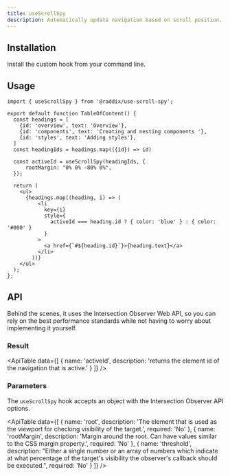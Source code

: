 ```yaml
---
title: useScrollSpy
description: Automatically update navigation based on scroll position.
---
```


## Installation

Install the custom hook from your command line.

<Snippet pkg text='@raddix/use-scroll-spy' />

## Usage

```tsx
import { useScrollSpy } from '@raddix/use-scroll-spy';

export default function TableOfContent() {
  const headings = [
    {id: 'overview', text: 'Overview'},
    {id: 'components', text: 'Creating and nesting components '},
    {id: 'styles', text: 'Adding styles'},
  ]
  const headingIds = headings.map(({id}) => id)

  const activeId = useScrollSpy(headingIds, {
      rootMargin: "0% 0% -80% 0%",
  });

  return (
    <ul>
      {headings.map((heading, i) => (
          <li
            key={i}
            style={
              activeId === heading.id ? { color: 'blue' } : { color: '#000' }
            }
          >
            <a href={`#${heading.id}`}>{heading.text}</a>
          </li>
        ))}
    </ul>
  );
};
```

## API

Behind the scenes, it uses the Intersection Observer Web API, so you can rely on the best performance standards while not having to worry about implementing it yourself.

### Result

<ApiTable
  data={[
    {
      name: 'activeId',
      description: 'returns the element id of the navigation that is active.'
    }
  ]}
/>

### Parameters

The `useScrollSpy` hook accepts an object with the Intersection Observer API options.

<ApiTable
  data={[
    {
      name: 'root',
      description:
        'The element that is used as the viewport for checking visibility of the target.',
      required: 'No'
    },
    {
      name: 'rootMargin',
      description:
        'Margin around the root. Can have values similar to the CSS margin property.',
      required: 'No'
    },
    {
      name: 'threshold',
      description:
        "Either a single number or an array of numbers which indicate at what percentage of the target's visibility the observer's callback should be executed.",
      required: 'No'
    }
  ]}
/>
